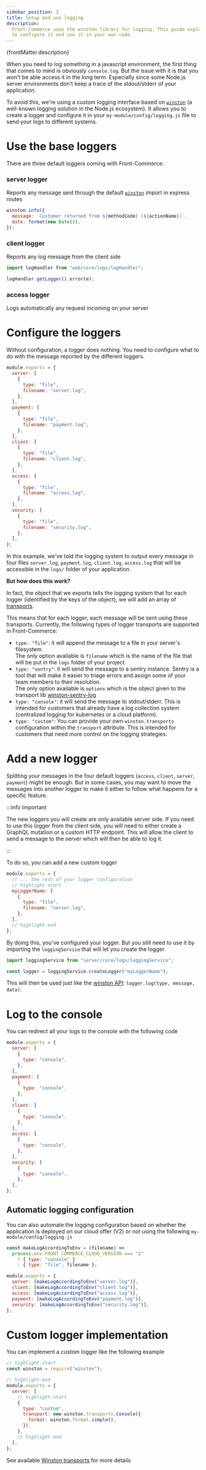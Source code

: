 ```yaml
---
sidebar_position: 3
title: Setup and use logging
description:
  Front-Commerce uses the winston library for logging. This guide explains how
  to configure it and use it in your own code.
---
```


<p>{frontMatter.description}</p>

When you need to log something in a javascript environment, the first thing that
comes to mind is obviously `console.log`. But the issue with it is that you
won't be able access it in the long term. Especially since some Node.js server
environments don't keep a trace of the stdout/stderr of your application.

To avoid this, we're using a custom logging interface based on
[`winston`](https://github.com/winstonjs/winston) (a well-known logging solution
in the Node.js ecosystem). It allows you to create a logger and configure it in
your `my-module/config/logging.js` file to send your logs to different systems.

# Use the base loggers

There are three default loggers coming with Front-Commerce:

### server logger

Reports any message sent through the default
[`winston`](https://www.npmjs.com/package/winston) import in express routes

```js
winston.info({
  message: `Customer returned from ${methodCode} (${actionName})`,
  date: format(new Date()),
});
```

### client logger

Reports any log message from the client side

```js
import logHandler from "web/core/logs/logHandler";

logHandler.getLogger().error(e);
```

### access logger

Logs automatically any request incoming on your server

# Configure the loggers

Without configuration, a logger does nothing. You need to configure what to do
with the message reported by the different loggers.

```js title="my-module/config/logging.js"
module.exports = {
  server: [
    {
      type: "file",
      filename: "server.log",
    },
  ],
  payment: [
    {
      type: "file",
      filename: "payment.log",
    },
  ],
  client: [
    {
      type: "file",
      filename: "client.log",
    },
  ],
  access: [
    {
      type: "file",
      filename: "access.log",
    },
  ],
  security: [
    {
      type: "file",
      filename: "security.log",
    },
  ],
};
```

In this example, we've told the logging system to output every message in four
files `server.log`, `payment.log`, `client.log`, `access.log` that will be
accessible in the `logs/` folder of your application.

**But how does this work?**

In fact, the object that we exports tells the logging system that for each
logger (identified by the keys of the object), we will add an array of
[transports](https://github.com/winstonjs/winston#transports).

This means that for each logger, each message will be sent using these
transports. Currently, the following types of logger transports are supported in
Front-Commerce:

- `type: "file"`: it will append the message to a file in your server's
  filesystem.  
  The only option available is `filename` which is the name of the file that
  will be put in the `logs` folder of your project.
- `type: "sentry"`: it will send the message to a sentry instance. Sentry is a
  tool that will make it easier to triage errors and assign some of your team
  members to their resolution.  
  The only option available is `options` which is the object given to the
  transport lib
  [winston-sentry-log](https://github.com/franciscofsales/winston-sentry-log#readme)
- `type: "console"`: it will send the message to stdout/stderr. This is intended
  for customers that already have a log collection system (centralized logging
  for kubernetes or a cloud platform).
- `type: "custom"`: You can provide your own `winston.transports` configuration
  within the `transport` attribute. This is intended for customers that need
  more control on the logging strategies.

# Add a new logger

Splitting your messages in the four default loggers (`access`, `client`,
`server`, `payment`) might be enough. But in some cases, you may want to move
the messages into another logger to make it either to follow what happens for a
specific feature.

:::info Important

The new loggers you will create are only available server side. If you need to
use this logger from the client side, you will need to either create a GraphQL
mutation or a custom HTTP endpoint. This will allow the client to send a message
to the server which will then be able to log it.

<!-- TODO links to GraphQL Mutation + HTTP Endpoint -->

:::

To do so, you can add a new custom logger

```js title="my-module/config/logging.js"
module.exports = {
  // ... the rest of your logger configuration
  // highlight-start
  myLoggerName: [
    {
      type: "file",
      filename: "server.log",
    },
  ],
  // highlight-end
};
```

By doing this, you've configured your logger. But you still need to use it by
importing the `loggingService` that will let you create the logger.

```js
import loggingService from "server/core/logs/loggingService";

const logger = loggingService.createLogger("myLoggerName");
```

This will then be used just like the
[winston API](https://github.com/winstonjs/winston#using-logging-levels):
`logger.log(type, message, data)`.

# Log to the console

You can redirect all your logs to the console with the following code

```js title="my-module/config/logging.js"
module.exports = {
  server: [
    {
      type: "console",
    },
  ],
  payment: [
    {
      type: "console",
    },
  ],
  client: [
    {
      type: "console",
    },
  ],
  access: [
    {
      type: "console",
    },
  ],
  security: [
    {
      type: "console",
    },
  ],
};
```

## Automatic logging configuration

You can also automate the logging configuration based on whether the application
is deployed on our cloud offer (V2) or not using the following
`my-module/config/logging.js`

```js
const makeLogAccordingToEnv = (filename) =>
  process.env.FRONT_COMMERCE_CLOUD_VERSION === "2"
    ? { type: "console" }
    : { type: "file", filename };

module.exports = {
  server: [makeLogAccordingToEnv("server.log")],
  client: [makeLogAccordingToEnv("client.log")],
  access: [makeLogAccordingToEnv("access.log")],
  payment: [makeLogAccordingToEnv("payment.log")],
  security: [makeLogAccordingToEnv("security.log")],
};
```

# Custom logger implementation

You can implement a custom logger like the following example

```js title="my-module/config/logging.js"
// highlight-start
const winston = require("winston");

// highlight-end
module.exports = {
  server: [
    // highlight-start
    {
      type: "custom",
      transport: new winston.transports.Console({
        format: winston.format.simple(),
      }),
    },
    // highlight-end
  ],
};
```

See available
[Winston transports](https://github.com/winstonjs/winston/blob/master/docs/transports.md)
for more details
